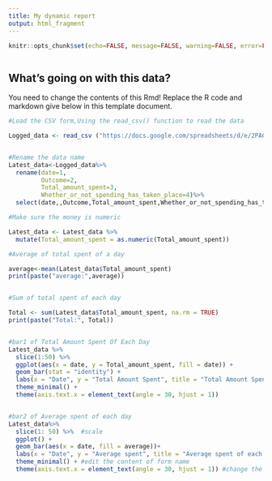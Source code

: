 ```yaml
---
title: My dynamic report
output: html_fragment
---
```


```r
knitr::opts_chunk$set(echo=FALSE, message=FALSE, warning=FALSE, error=FALSE)

```

```css

```

## What's going on with this data?

You need to change the contents of this Rmd! Replace the R code and markdown give below in this template document.

```r
#Load the CSV form,Using the read_csv() function to read the data

Logged_data <- read_csv ("https://docs.google.com/spreadsheets/d/e/2PACX-1vSqmNsKYk1tMRtLGm7GnGLojZjwW9nCLYFmr2DA3MvlzBT6G-bhwo1TOtyQwr6MsO40BNOCKxhI9qG0/pub?output=csv")


#Rename the data name
Latest_data<-Logged_data%>%
  rename(date=1,
         Outcome=2,
         Total_amount_spent=3,
         Whether_or_not_spending_has_taken_place=4)%>%
  select(date,,Outcome,Total_amount_spent,Whether_or_not_spending_has_taken_place)

#Make sure the money is numeric

Latest_data <- Latest_data %>%
  mutate(Total_amount_spent = as.numeric(Total_amount_spent))

#Average of total spent of a day

average<-mean(Latest_data$Total_amount_spent)
print(paste("average:",average))


#Sum of total spent of each day

Total <- sum(Latest_data$Total_amount_spent, na.rm = TRUE)
print(paste("Total:", Total))


#bar1 of Total Amount Spent Of Each Day
Latest_data %>%
  slice(1:50) %>%
  ggplot(aes(x = date, y = Total_amount_spent, fill = date)) +
  geom_bar(stat = "identity") +
  labs(x = "Date", y = "Total Amount Spent", title = "Total Amount Spent Of Each Day") +
  theme_minimal() +
  theme(axis.text.x = element_text(angle = 30, hjust = 1))


#bar2 of Average spent of each day
Latest_data%>%
  slice(1: 50) %>%  #scale
  ggplot() +
  geom_bar(aes(x = date, fill = average))+
  labs(x = "Date", y = "Average spent", title = "Average spent of each day") +
  theme_minimal() + #edit the content of form name
  theme(axis.text.x = element_text(angle = 30, hjust = 1)) #change the position of date letter
```
